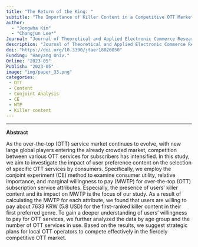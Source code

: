 ```yaml
---
title: "The Return of the King: "
subtitle: "The Importance of Killer Content in a Competitive OTT Market"
author: 
  - "Jongwha Kim"
  - "Changjun Lee*"
Journal: "Journal of Theoretical and Applied Electronic Commerce Research"
description: "Journal of Theoretical and Applied Electronic Commerce Research"
doi: "https://doi.org/10.3390/jtaer18020050"
Funding: "Hanyang Univ."
Online: "2023-05"
Publish: "2023-05"
image: "img/paper_33.png"
categories:
 - OTT
 - Content
 - Conjoint Analysis
 - CE
 - WTP
 - Killer content
---
```


------------------------------------------------------------------------

**Abstract**

As the over-the-top (OTT) service market continues to evolve, with new large global players entering the already crowded market, competition between various OTT services for subscribers has intensified. In this study, we aim to investigate the impact of user preference content on the selection of specific OTT services by consumers. Specifically, we employ the conjoint experiment (CE) method to examine consumer utility, relative importance, and marginal willingness to pay (MWTP) for over-the-top (OTT) subscription service attributes. Especially, the presence of users’ killer content and its impact on MWTP is the focus of our study. As a result of calculating the MWTP for each attribute, we found that users are willing to pay about 7633 KRW (5.8 USD) for the first-ranked killer content in their first preferred genre. To gain a deeper understanding of users’ willingness to pay for OTT services, we further analyzed the data by age group and the number of OTT services in use. Based on the results, we suggest strategic plans for local OTT operators to compete effectively in the fiercely competitive OTT market.
